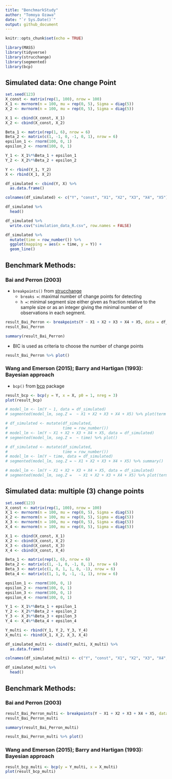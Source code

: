 ```yaml
---
title: "BenchmarkStudy"
author: "Tomoya Ozawa"
date: "`r Sys.Date()`"
output: github_document
---
```


```r
knitr::opts_chunk$set(echo = TRUE)
```

```r
library(MASS)
library(tidyverse)
library(strucchange)
library(segmented)
library(bcp)
```

## Simulated data: One change Point

```r
set.seed(123)
X_const <- matrix(rep(1, 100), nrow = 100)
X_1 <- mvrnorm(n = 100, mu = rep(0, 5), Sigma = diag(5))
X_2 <- mvrnorm(n = 100, mu = rep(0, 5), Sigma = diag(5))

X_1 <- cbind(X_const, X_1)
X_2 <- cbind(X_const, X_2)

Beta_1 <- matrix(rep(1, 6), nrow = 6)
Beta_2 <- matrix(c(1, -1, 0, -1, 0, 1), nrow = 6)
epsilon_1 <- rnorm(100, 0, 1)
epsilon_2 <- rnorm(100, 0, 1)

Y_1 <- X_1%*%Beta_1 + epsilon_1
Y_2 <- X_2%*%Beta_2 + epsilon_2

Y <- rbind(Y_1, Y_2)
X <- rbind(X_1, X_2)
```

```r
df_simulated <- cbind(Y, X) %>% 
  as.data.frame()

colnames(df_simulated) <- c("Y", "const", "X1", "X2", "X3", "X4", "X5")

df_simulated %>% 
  head()
```

```r
df_simulated %>% 
  write.csv("simulation_data_R.csv", row.names = FALSE)
```


```r
df_simulated %>% 
  mutate(time = row_number()) %>% 
  ggplot(mapping = aes(x = time, y = Y)) +
  geom_line()
```



## Benchmark Methods:



### Bai and Perron (2003)

- `breakpoints()` from [strucchange](https://cran.r-project.org/web/packages/strucchange/strucchange.pdf)
  - `breaks = `: maximal number of change points for detecting
  - `h = `: minimal segment size either given as fraction relative to the sample size or as an integer giving the minimal number of observations in each segment.
  
  
  
  
```r
result_Bai_Perron <- breakpoints(Y ~ X1 + X2 + X3 + X4 + X5, data = df_simulated, breaks = 5, h = 0.15)
result_Bai_Perron
```

```r
summary(result_Bai_Perron)
```


- BIC is used as criteria to choose the number of change points

```r
result_Bai_Perron %>% plot()
```




### Wang and Emerson (2015); Barry and Hartigan (1993): Bayesian approach

- `bcp()` from [bcp](https://cran.r-project.org/web/packages/bcp/bcp.pdf) package

```r
result_bcp <- bcp(y = Y, x = X, p0 = 1, nreg = 3)
plot(result_bcp)
```

<!-- ### Muggeo (2003) -->

<!-- - `segmented()` from [segmented](https://cran.r-project.org/web/packages/segmented/segmented.pdfted) -->

<!-- - I am not sure what `seg.Z` means. Document says `seg.Z` is the segmented variable, i.e. the continuous covariates understood to have a piecewise-linear relationship will be estimated -->


```r
# model_lm <- lm(Y ~ 1, data = df_simulated)
# segmented(model_lm, seg.Z =  ~ X1 + X2 + X3 + X4 + X5) %>% plot(term = X1)
```



```r
# df_simulated <- mutate(df_simulated,
#                        time = row_number())
# model_lm <- lm(Y ~ X1 + X2 + X3 + X4 + X5, data = df_simulated)
# segmented(model_lm, seg.Z =  ~ time) %>% plot()
```

```r
# df_simulated <- mutate(df_simulated,
#                        time = row_number())
# model_lm <- lm(Y ~ time, data = df_simulated)
# segmented(model_lm, seg.Z = ~ X1 + X2 + X3 + X4 + X5) %>% summary()
```

```r
# model_lm <- lm(Y ~ X1 + X2 + X3 + X4 + X5, data = df_simulated)
# segmented(model_lm, seg.Z =   ~ X1 + X2 + X3 + X4 + X5) %>% plot(term = "X1")
```



## Simulated data: multiple (3) change points

```r
set.seed(123)
X_const <- matrix(rep(1, 100), nrow = 100)
X_1 <- mvrnorm(n = 100, mu = rep(0, 5), Sigma = diag(5))
X_2 <- mvrnorm(n = 100, mu = rep(0, 5), Sigma = diag(5))
X_3 <- mvrnorm(n = 100, mu = rep(0, 5), Sigma = diag(5))
X_4 <- mvrnorm(n = 100, mu = rep(0, 5), Sigma = diag(5))

X_1 <- cbind(X_const, X_1)
X_2 <- cbind(X_const, X_2)
X_3 <- cbind(X_const, X_3)
X_4 <- cbind(X_const, X_4)

Beta_1 <- matrix(rep(1, 6), nrow = 6)
Beta_2 <- matrix(c(1, -1, 0, -1, 0, 1), nrow = 6)
Beta_3 <- matrix(c(1, 0, 1, 1, 0, -1), nrow = 6)
Beta_4 <- matrix(c(1, 1, 0, -1, -1, 1), nrow = 6)

epsilon_1 <- rnorm(100, 0, 1)
epsilon_2 <- rnorm(100, 0, 1)
epsilon_3 <- rnorm(100, 0, 1)
epsilon_4 <- rnorm(100, 0, 1)

Y_1 <- X_1%*%Beta_1 + epsilon_1
Y_2 <- X_2%*%Beta_2 + epsilon_2
Y_3 <- X_3%*%Beta_3 + epsilon_3
Y_4 <- X_4%*%Beta_4 + epsilon_4

Y_multi <- rbind(Y_1, Y_2, Y_3, Y_4)
X_multi <- rbind(X_1, X_2, X_3, X_4)
```

```r
df_simulated_multi <- cbind(Y_multi, X_multi) %>% 
  as.data.frame()

colnames(df_simulated_multi) <- c("Y", "const", "X1", "X2", "X3", "X4", "X5")

df_simulated_multi %>% 
  head()
```

## Benchmark Methods:

### Bai and Perron (2003)

```r
result_Bai_Perron_multi <- breakpoints(Y ~ X1 + X2 + X3 + X4 + X5, data = df_simulated_multi)
result_Bai_Perron_multi
```

```r
summary(result_Bai_Perron_multi)
```


```r
result_Bai_Perron_multi %>% plot()
```

### Wang and Emerson (2015); Barry and Hartigan (1993): Bayesian approach

```r
result_bcp_multi <- bcp(y = Y_multi, x = X_multi)
plot(result_bcp_multi)
```








